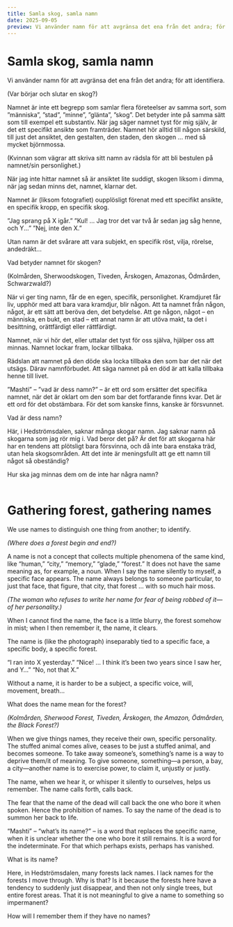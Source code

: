 ```yaml
---
title: Samla skog, samla namn
date: 2025-09-05
preview: Vi använder namn för att avgränsa det ena från det andra; för att identifiera.
---
```


# Samla skog, samla namn

Vi använder namn för att avgränsa det ena från det andra; för att identifiera.

(Var börjar och slutar en skog?)

Namnet är inte ett begrepp som samlar flera företeelser av samma sort, som
”människa”, ”stad”, ”minne”, ”glänta”, ”skog”. Det betyder inte på samma sätt som till
exempel ett substantiv. När jag säger namnet tyst för mig själv, är det ett specifikt
ansikte som framträder. Namnet hör alltid till någon särskild, till just det ansiktet, den
gestalten, den staden, den skogen ... med så mycket björnmossa.

(Kvinnan som vägrar att skriva sitt namn av rädsla för att bli bestulen på namnet/sin
personlighet.)

När jag inte hittar namnet så är ansiktet lite suddigt, skogen liksom i dimma, när jag
sedan minns det, namnet, klarnar det.

Namnet är (liksom fotografiet) oupplösligt förenat med ett specifikt ansikte, en
specifik kropp, en specifik skog.

”Jag sprang på X igår.” ”Kul! ... Jag tror det var två år sedan jag såg henne, och Y...”
”Nej, inte den X.”

Utan namn är det svårare att vara subjekt, en specifik röst, vilja, rörelse, andedräkt...

Vad betyder namnet för skogen?

(Kolmården, Sherwoodskogen, Tiveden, Årskogen, Amazonas, Ödmården, Schwarzwald?)

När vi ger ting namn, får de en egen, specifik, personlighet. Kramdjuret får liv,
upphör med att bara vara kramdjur, blir någon. Att ta namnet från någon, något, är
ett sätt att beröva den, det betydelse. Att ge någon, något – en människa, en bukt,
en stad – ett annat namn är att utöva makt, ta det i besittning, orättfärdigt eller
rättfärdigt.

Namnet, när vi hör det, eller uttalar det tyst för oss själva, hjälper oss att minnas.
Namnet lockar fram, lockar tillbaka.

Rädslan att namnet på den döde ska locka tillbaka den som bar det när det utsägs.
Därav namnförbudet. Att säga namnet på en död är att kalla tillbaka henne till livet.

”Mashti” – ”vad är dess namn?” – är ett ord som ersätter det specifika namnet, när
det är oklart om den som bar det fortfarande finns kvar. Det är ett ord för det
obstämbara. För det som kanske finns, kanske är försvunnet.

Vad är dess namn?

Här, i Hedströmsdalen, saknar många skogar namn. Jag saknar namn på skogarna
som jag rör mig i. Vad beror det på? Är det för att skogarna här har en tendens att
plötsligt bara försvinna, och då inte bara enstaka träd, utan hela skogsområden. Att
det inte är meningsfullt att ge ett namn till något så obeständig?

Hur ska jag minnas dem om de inte har några namn?
<br/><br/>

# Gathering forest, gathering names

We use names to distinguish one thing from another; to identify.

_(Where does a forest begin and end?)_

A name is not a concept that collects multiple phenomena of the same kind, like
“human,” “city,” “memory,” “glade,” “forest.” It does not have the same meaning as,
for example, a noun. When I say the name silently to myself, a specific face appears.
The name always belongs to someone particular, to just that face, that figure, that
city, that forest … with so much hair moss.

_(The woman who refuses to write her name for fear of being robbed of it—of her
personality.)_

When I cannot find the name, the face is a little blurry, the forest somehow in mist;
when I then remember it, the name, it clears.

The name is (like the photograph) inseparably tied to a specific face, a specific body,
a specific forest.

“I ran into X yesterday.”
“Nice! … I think it’s been two years since I saw her, and Y…”
“No, not that X.”

Without a name, it is harder to be a subject, a specific voice, will, movement,
breath...

What does the name mean for the forest?

_(Kolmården, Sherwood Forest, Tiveden, Årskogen, the Amazon, Ödmården, the
Black Forest?)_

When we give things names, they receive their own, specific personality. The stuffed
animal comes alive, ceases to be just a stuffed animal, and becomes someone. To
take away someone’s, something’s name is a way to deprive them/it of meaning. To
give someone, something—a person, a bay, a city—another name is to exercise
power, to claim it, unjustly or justly.

The name, when we hear it, or whisper it silently to ourselves, helps us remember.
The name calls forth, calls back.

The fear that the name of the dead will call back the one who bore it when spoken.
Hence the prohibition of names. To say the name of the dead is to summon her back
to life.

“Mashti” – “what’s its name?” – is a word that replaces the specific name, when it is
unclear whether the one who bore it still remains. It is a word for the indeterminate.
For that which perhaps exists, perhaps has vanished.

What is its name?

Here, in Hedströmsdalen, many forests lack names. I lack names for the forests I
move through. Why is that? Is it because the forests here have a tendency to
suddenly just disappear, and then not only single trees, but entire forest areas. That
it is not meaningful to give a name to something so impermanent?

How will I remember them if they have no names?
